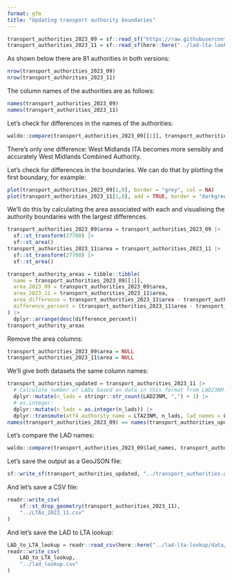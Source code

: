 ```yaml
---
format: gfm
title: "Updating transport authority boundaries"
---
```



```r
transport_authorities_2023_09 = sf::read_sf("https://raw.githubusercontent.com/acteng/boundaries/327fd512559eef37675aa1e2906d22a43b0525e3/transport_authorities.geojson")
transport_authorities_2023_11 = sf::read_sf(here::here("../lad-lta-lookup/data/lta_2023_11.geojson"))
```

As shown below there are 81 authorities in both versions:

```r
nrow(transport_authorities_2023_09)
nrow(transport_authorities_2023_11)
```

The column names of the authorities are as follows:

```r
names(transport_authorities_2023_09)
names(transport_authorities_2023_11)
```

Let's check for differences in the names of the authorities:

```r
waldo::compare(transport_authorities_2023_09[[1]], transport_authorities_2023_11[[1]])
```

There's only one difference: West Midlands ITA becomes more sensibly and accurately West Midlands Combined Authority.

Let's check for differences in the boundaries.
We can do that by plotting the first boundary, for example:

```r
plot(transport_authorities_2023_09[1,0], border = "grey", col = NA)
plot(transport_authorities_2023_11[1,0], add = TRUE, border = "darkgreen", col = NA)
```

We'll do this by calculating the area associated with each and visualising the authority boundaries with the largest differences.

```r
transport_authorities_2023_09$area = transport_authorities_2023_09 |>
  sf::st_transform(27700) |>
  sf::st_area()
transport_authorities_2023_11$area = transport_authorities_2023_11 |>
  sf::st_transform(27700) |>
  sf::st_area()
```

```r
transport_authority_areas = tibble::tibble(
  name = transport_authorities_2023_09[[1]],
  area_2023_09 = transport_authorities_2023_09$area,
  area_2023_11 = transport_authorities_2023_11$area,
  area_difference = transport_authorities_2023_11$area - transport_authorities_2023_09$area,
  difference_percent = (transport_authorities_2023_11$area - transport_authorities_2023_09$area) / transport_authorities_2023_09$area * 100
) |>
  dplyr::arrange(desc(difference_percent))
transport_authority_areas
```

Remove the area columns:

```r
transport_authorities_2023_09$area = NULL
transport_authorities_2023_11$area = NULL
```


We'll give both datasets the same column names:

```r
transport_authorities_updated = transport_authorities_2023_11 |>
  # Calculate number of LADs based on data in this format from LAD23NM: "Bedford, Blackburn":
  dplyr::mutate(n_lads = stringr::str_count(LAD23NM, ",") + 1) |>
  # as.integer:
  dplyr::mutate(n_lads = as.integer(n_lads)) |>
  dplyr::transmute(atf4_authority_name = LTA23NM, n_lads, lad_names = LAD23NM)
names(transport_authorities_2023_09) == names(transport_authorities_updated)
```

Let's compare the LAD names:

```r
waldo::compare(transport_authorities_2023_09$lad_names, transport_authorities_updated$lad_names)
```

Let's save the output as a GeoJSON file:

```r
sf::write_sf(transport_authorities_updated, "../transport_authorities.geojson", delete_dsn = TRUE)
```

And let's save a CSV file:

```r
readr::write_csv(
    sf::st_drop_geometry(transport_authorities_2023_11),
    "../LTAs_2023_11.csv"
)
```

And let's save the LAD to LTA lookup:

```r
LAD_to_LTA_lookup = readr::read_csv(here::here("../lad-lta-lookup/data/lad_lookup.csv"))
readr::write_csv(
    LAD_to_LTA_lookup,
    "../lad_lookup.csv"
)
```